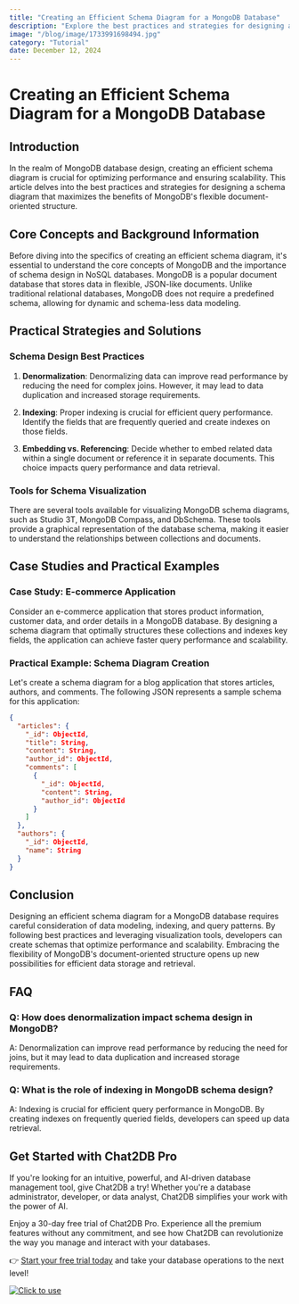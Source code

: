 ```yaml
---
title: "Creating an Efficient Schema Diagram for a MongoDB Database"
description: "Explore the best practices and strategies for designing a schema diagram that optimizes performance in MongoDB databases."
image: "/blog/image/1733991698494.jpg"
category: "Tutorial"
date: December 12, 2024
---
```


# Creating an Efficient Schema Diagram for a MongoDB Database


<Authors date="December 12, 2024">
  <Author name="Jing" link="https://chat2db.ai" />
</Authors>

## Introduction

In the realm of MongoDB database design, creating an efficient schema diagram is crucial for optimizing performance and ensuring scalability. This article delves into the best practices and strategies for designing a schema diagram that maximizes the benefits of MongoDB's flexible document-oriented structure.

## Core Concepts and Background Information

Before diving into the specifics of creating an efficient schema diagram, it's essential to understand the core concepts of MongoDB and the importance of schema design in NoSQL databases. MongoDB is a popular document database that stores data in flexible, JSON-like documents. Unlike traditional relational databases, MongoDB does not require a predefined schema, allowing for dynamic and schema-less data modeling.

## Practical Strategies and Solutions

### Schema Design Best Practices

1. **Denormalization**: Denormalizing data can improve read performance by reducing the need for complex joins. However, it may lead to data duplication and increased storage requirements.

2. **Indexing**: Proper indexing is crucial for efficient query performance. Identify the fields that are frequently queried and create indexes on those fields.

3. **Embedding vs. Referencing**: Decide whether to embed related data within a single document or reference it in separate documents. This choice impacts query performance and data retrieval.

### Tools for Schema Visualization

There are several tools available for visualizing MongoDB schema diagrams, such as Studio 3T, MongoDB Compass, and DbSchema. These tools provide a graphical representation of the database schema, making it easier to understand the relationships between collections and documents.

## Case Studies and Practical Examples

### Case Study: E-commerce Application

Consider an e-commerce application that stores product information, customer data, and order details in a MongoDB database. By designing a schema diagram that optimally structures these collections and indexes key fields, the application can achieve faster query performance and scalability.

### Practical Example: Schema Diagram Creation

Let's create a schema diagram for a blog application that stores articles, authors, and comments. The following JSON represents a sample schema for this application:

```json
{
  "articles": {
    "_id": ObjectId,
    "title": String,
    "content": String,
    "author_id": ObjectId,
    "comments": [
      {
        "_id": ObjectId,
        "content": String,
        "author_id": ObjectId
      }
    ]
  },
  "authors": {
    "_id": ObjectId,
    "name": String
  }
}
```

## Conclusion

Designing an efficient schema diagram for a MongoDB database requires careful consideration of data modeling, indexing, and query patterns. By following best practices and leveraging visualization tools, developers can create schemas that optimize performance and scalability. Embracing the flexibility of MongoDB's document-oriented structure opens up new possibilities for efficient data storage and retrieval.

## FAQ

### Q: How does denormalization impact schema design in MongoDB?

A: Denormalization can improve read performance by reducing the need for joins, but it may lead to data duplication and increased storage requirements.

### Q: What is the role of indexing in MongoDB schema design?

A: Indexing is crucial for efficient query performance in MongoDB. By creating indexes on frequently queried fields, developers can speed up data retrieval.


## Get Started with Chat2DB Pro

If you're looking for an intuitive, powerful, and AI-driven database management tool, give Chat2DB a try! Whether you're a database administrator, developer, or data analyst, Chat2DB simplifies your work with the power of AI.

Enjoy a 30-day free trial of Chat2DB Pro. Experience all the premium features without any commitment, and see how Chat2DB can revolutionize the way you manage and interact with your databases.

👉 [Start your free trial today](https://chat2db.ai/pricing) and take your database operations to the next level!


[![Click to use](/image/blog/bg/chat2db.jpg)](https://chat2db.ai/)
